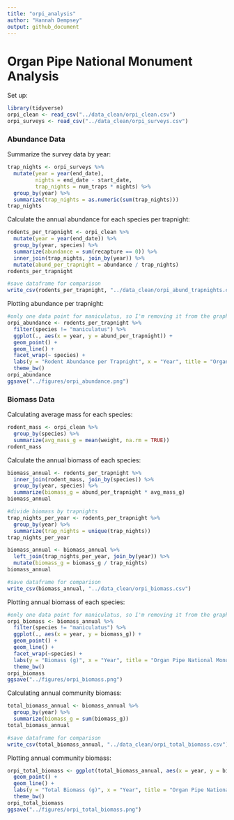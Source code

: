 ```yaml
---
title: "orpi_analysis"
author: "Hannah Dempsey"
output: github_document
---
```


# Organ Pipe National Monument Analysis

Set up:

```r
library(tidyverse)
orpi_clean <- read_csv("../data_clean/orpi_clean.csv")
orpi_surveys <- read_csv("../data_clean/orpi_surveys.csv")
```

### Abundance Data

Summarize the survey data by year:

```r
trap_nights <- orpi_surveys %>% 
  mutate(year = year(end_date),
         nights = end_date - start_date,
         trap_nights = num_traps * nights) %>% 
  group_by(year) %>% 
  summarize(trap_nights = as.numeric(sum(trap_nights)))
trap_nights
```

Calculate the annual abundance for each species per trapnight:

```r
rodents_per_trapnight <- orpi_clean %>% 
  mutate(year = year(end_date)) %>%  
  group_by(year, species) %>% 
  summarize(abundance = sum(recapture == 0)) %>% 
  inner_join(trap_nights, join_by(year)) %>% 
  mutate(abund_per_trapnight = abundance / trap_nights)
rodents_per_trapnight

#save dataframe for comparison
write_csv(rodents_per_trapnight, "../data_clean/orpi_abund_trapnights.csv")
```

Plotting abundance per trapnight:

```r
#only one data point for maniculatus, so I'm removing it from the graph
orpi_abundance <- rodents_per_trapnight %>% 
  filter(species != "maniculatus") %>% 
  ggplot(., aes(x = year, y = abund_per_trapnight)) +
  geom_point() +
  geom_line() +
  facet_wrap(~ species) +
  labs(y = "Rodent Abundance per Trapnight", x = "Year", title = "Organ Pipe National Monument") +
  theme_bw()
orpi_abundance
ggsave("../figures/orpi_abundance.png")
```

### Biomass Data

Calculating average mass for each species:

```r
rodent_mass <- orpi_clean %>% 
  group_by(species) %>% 
  summarize(avg_mass_g = mean(weight, na.rm = TRUE))
rodent_mass
```

Calculate the annual biomass of each species:

```r
biomass_annual <- rodents_per_trapnight %>% 
  inner_join(rodent_mass, join_by(species)) %>% 
  group_by(year, species) %>% 
  summarize(biomass_g = abund_per_trapnight * avg_mass_g)
biomass_annual

#divide biomass by trapnights
trap_nights_per_year <- rodents_per_trapnight %>% 
  group_by(year) %>% 
  summarize(trap_nights = unique(trap_nights))
trap_nights_per_year

biomass_annual <- biomass_annual %>% 
  left_join(trap_nights_per_year, join_by(year)) %>% 
  mutate(biomass_g = biomass_g / trap_nights)
biomass_annual

#save dataframe for comparison
write_csv(biomass_annual, "../data_clean/orpi_biomass.csv")
```

Plotting annual biomass of each species:

```r
#only one data point for maniculatus, so I'm removing it from the graph
orpi_biomass <- biomass_annual %>% 
  filter(species != "maniculatus") %>% 
  ggplot(., aes(x = year, y = biomass_g)) +
  geom_point() +
  geom_line() +
  facet_wrap(~species) +
  labs(y = "Biomass (g)", x = "Year", title = "Organ Pipe National Monument") +
  theme_bw()
orpi_biomass
ggsave("../figures/orpi_biomass.png")
```

Calculating annual community biomass:

```r
total_biomass_annual <- biomass_annual %>% 
  group_by(year) %>% 
  summarize(biomass_g = sum(biomass_g))
total_biomass_annual

#save dataframe for comparison
write_csv(total_biomass_annual, "../data_clean/orpi_total_biomass.csv")
```

Plotting annual community biomass:

```r
orpi_total_biomass <- ggplot(total_biomass_annual, aes(x = year, y = biomass_g)) +
  geom_point() +
  geom_line() +
  labs(y = "Total Biomass (g)", x = "Year", title = "Organ Pipe National Monument") +
  theme_bw()
orpi_total_biomass
ggsave("../figures/orpi_total_biomass.png")
```
